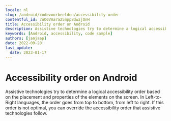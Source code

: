 ```yaml
---
locale: nl
slug: /android/codevoorbeelden/accessibility-order
contentful_id: 7uO6VAa7a25mpp8dwzjOnH
title: Accessibility order on Android
description: Assistive technologies try to determine a logical accessibility order based on the placement and properties of the elements on the screen.
keywords: [Android, accessibility, code sample]
authors: [janjaap]
date: 2022-09-20
last_update:
  date: 2023-01-17
---
```


# Accessibility order on Android

Assistive technologies try to determine a logical accessibility order based on the placement and properties of the elements on the screen. In Left-to-Right languages, the order goes from top to bottom, from left to right. If this order is not optimal, you can override the accessibility order that assistive technologies follow.

<CodeSample id="accessibility-order" locale="nl" platform="android"/>
